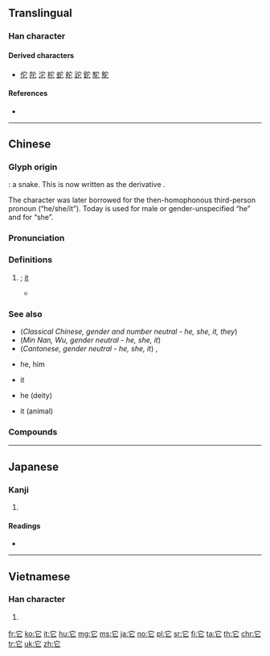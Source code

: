 {{character info/new}}
{{also|牠}}
==Translingual==
{{stroke order|strokes=5}}

===Han character===
{{Han char|rn=40|rad=宀|as=02|sn=5|four=30711|canj=JP|ids=⿱宀匕}}

====Derived characters====
* [[佗]] [[陀]] [[沱]] [[柁]] [[蛇]] [[舵]] [[詑]] [[鉈]] [[駝]] [[鴕]]

====References====
* {{Han ref|kx=0281.140|dkj=07057|dj=0551.140|hdz=20910.030|uh=5B83}}

----

==Chinese==
{{zh-forms}}

===Glyph origin===
{{Han etyl}}
{{liushu|p}}: a snake. This is now written as the derivative {{och-l|蛇}}.

The character was later borrowed for the then-homophonous third-person pronoun (“he/she/it”). Today {{zh-l|他}} is used for male or gender-unspecified “he” and {{zh-l|她}} for “she”.

===Pronunciation===
{{zh-pron
|m=tā
|c=taa1
|h=pfs=thâ
|mn=tho/xm:tô/thaⁿ/xm:tha
|mn_note=tho/tô - literary; thaⁿ/tha - vernacular
|w=1ta
|mc=y
|oc=y
|ma=y
|cat=pron
}}

===Definitions===
{{zh-hanzi}}

# {{n-g|[[third]]-[[person]] [[singular]] [[pronoun]] for [[inanimate]] objects and [[animal]]s}}; [[it]]
#: {{zh-x|它 通過 遙控 工作。|'''It''' works by remote control.}}
#* {{zh-x|狗 餓 了，所以 我們 餵 它。|The dog was hungry, so we fed '''it'''.}}

===See also===
{{cmn-personal pronouns}}
* (''Classical Chinese, gender and number neutral - he, she, it, they'') {{zh-l|其}}
* (''Min Nan, Wu, gender neutral - he, she, it'') {{zh-l|伊}}
* (''Cantonese, gender neutral - he, she, it'') {{zh-l|佢}}, {{zh-l|渠}}
* {{zh-l|他}} he, him
* {{zh-l|它}} it
* {{zh-l|祂}} he (deity)
* {{zh-l|牠}} it (animal)

===Compounds===
{{zh-der|它們|之死靡它|磨它子}}

{{zh-cat|Beginning}}

----

==Japanese==

===Kanji===
{{ja-kanji|grade=|rs=宀02}}

# {{defn|lang=ja|sort=宀02}}

====Readings====
* {{ja-readings|on=[[た]] (ta), [[しゃ]] (sha)|kun=[[へび]] (hebi)}}

----

==Vietnamese==

===Han character===
{{vi-hantu|[[dà]], [[đà]], [[tha]]|rs=宀02}}

# {{defn|lang=vi|sort=宀02}}

[[fr:它]]
[[ko:它]]
[[it:它]]
[[hu:它]]
[[mg:它]]
[[ms:它]]
[[ja:它]]
[[no:它]]
[[pl:它]]
[[sr:它]]
[[fi:它]]
[[ta:它]]
[[th:它]]
[[chr:它]]
[[tr:它]]
[[uk:它]]
[[zh:它]]